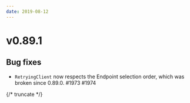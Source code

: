 ```yaml
---
date: 2019-08-12
---
```


# v0.89.1

## Bug fixes

- `RetryingClient` now respects the Endpoint selection order, which was broken since 0.89.0. #1973 #1974

{/* truncate */}